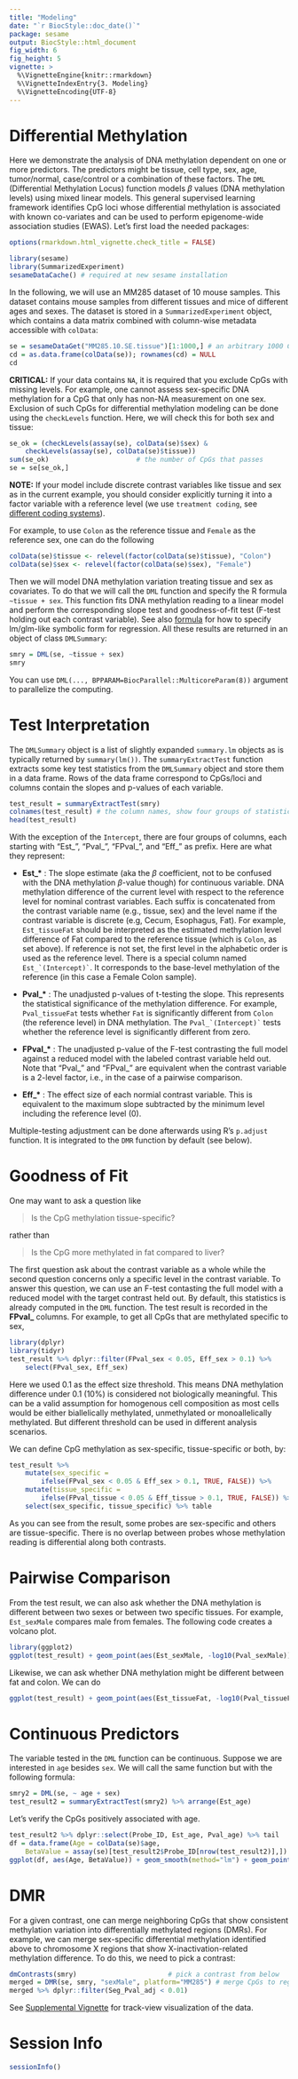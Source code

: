 ```yaml
---
title: "Modeling"
date: "`r BiocStyle::doc_date()`"
package: sesame
output: BiocStyle::html_document
fig_width: 6
fig_height: 5
vignette: >
  %\VignetteEngine{knitr::rmarkdown}
  %\VignetteIndexEntry{3. Modeling}
  %\VignetteEncoding{UTF-8}
---
```


# Differential Methylation

Here we demonstrate the analysis of DNA methylation dependent on one or more
predictors. The predictors might be tissue, cell type, sex, age, tumor/normal,
case/control or a combination of these factors.  The `DML` (Differential
Methylation Locus) function models $\beta$ values (DNA methylation levels)
using mixed linear models. This general supervised learning framework
identifies CpG loci whose differential methylation is associated with known
co-variates and can be used to perform epigenome-wide association studies
(EWAS). Let's first load the needed packages:

```r
options(rmarkdown.html_vignette.check_title = FALSE)
```

```r
library(sesame)
library(SummarizedExperiment)
sesameDataCache() # required at new sesame installation
```

In the following, we will use an MM285 dataset of 10 mouse samples.  This
dataset contains mouse samples from different tissues and mice of different
ages and sexes.  The dataset is stored in a `SummarizedExperiment` object,
which contains a data matrix combined with column-wise metadata accessible with
`colData`:

```r
se = sesameDataGet("MM285.10.SE.tissue")[1:1000,] # an arbitrary 1000 CpGs
cd = as.data.frame(colData(se)); rownames(cd) = NULL
cd
```

**CRITICAL:** If your data contains `NA`, it is required that you exclude CpGs
with missing levels. For example, one cannot assess sex-specific DNA
methylation for a CpG that only has non-NA measurement on one sex. Exclusion
of such CpGs for differential methylation modeling can be done using the
`checkLevels` function. Here, we will check this for both sex and tissue:

```r
se_ok = (checkLevels(assay(se), colData(se)$sex) &
    checkLevels(assay(se), colData(se)$tissue))
sum(se_ok)                      # the number of CpGs that passes
se = se[se_ok,]
```

**NOTE:** If your model include discrete contrast variables like tissue and
sex as in the current example, you should consider explicitly turning it into a
factor variable with a reference level (we use `treatment coding`, see
[different coding systems](
https://stats.idre.ucla.edu/r/library/r-library-contrast-coding-systems-
for-categorical-variables/)).

For example, to use `Colon` as the
reference tissue and `Female` as the reference sex, one can do the following

```r
colData(se)$tissue <- relevel(factor(colData(se)$tissue), "Colon")
colData(se)$sex <- relevel(factor(colData(se)$sex), "Female")
```

Then we will model DNA methylation variation treating tissue and sex as
covariates. To do that we will call the `DML` function and specify the R
formula `~tissue + sex`. This function fits DNA methylation reading to a linear
model and perform the corresponding slope test and goodness-of-fit test (F-test
holding out each contrast variable). See also
[formula](https://stat.ethz.ch/R-manual/R-devel/library/stats/html/formula.html)
for how to specify lm/glm-like symbolic form for regression. All these results
are returned in an object of class `DMLSummary`:

```r
smry = DML(se, ~tissue + sex)
smry
```

You can use `DML(..., BPPARAM=BiocParallel::MulticoreParam(8))` argument to
parallelize the computing.

# Test Interpretation

The `DMLSummary` object is a list of slightly expanded `summary.lm` objects as
is typically returned by `summary(lm())`. The `summaryExtractTest` function
extracts some key test statistics from the `DMLSummary` object and store them
in a data frame. Rows of the data frame correspond to CpGs/loci and columns
contain the slopes and p-values of each variable.

```r
test_result = summaryExtractTest(smry)
colnames(test_result) # the column names, show four groups of statistics
head(test_result)
```

With the exception of the `Intercept`, there are four groups of columns, each
starting with "Est_", "Pval_", "FPval_", and "Eff_" as prefix. Here are what
they represent:

* **Est_\*** : The slope estimate (aka the $\beta$ coefficient, not to be
confused with the DNA methylation $\beta$-value though) for continuous
variable. DNA methylation difference of the current level with respect to the
reference level for nominal contrast variables. Each suffix is concatenated
from the contrast variable name (e.g., tissue, sex) and the level name if the
contrast variable is discrete (e.g, Cecum, Esophagus, Fat).  For example,
`Est_tissueFat` should be interpreted as the estimated methylation level
difference of Fat compared to the reference tissue (which is `Colon`, as set
above). If reference is not set, the first level in the alphabetic order is
used as the reference level.  There is a special column named
``Est_`(Intercept)` ``.  It corresponds to the base-level methylation of the
reference (in this case a Female Colon sample).

* **Pval_\*** : The unadjusted p-values of t-testing the slope. This
represents the statistical significance of the methylation difference. For
example, `Pval_tissueFat` tests whether `Fat` is significantly different from
`Colon` (the reference level) in DNA methylation. The ``Pval_`(Intercept)` ``
tests whether the reference level is significantly different from zero.

* **FPval_\*** : The unadjusted p-value of the F-test contrasting the full
model against a reduced model with the labeled contrast variable held out. Note
that "Pval_" and "FPval_" are equivalent when the contrast variable is a
2-level factor, i.e., in the case of a pairwise comparison.

* **Eff_\*** : The effect size of each normial contrast variable. This is
equivalent to the maximum slope subtracted by the minimum level including the
reference level (0).

Multiple-testing adjustment can be done afterwards using R's `p.adjust`
function. It is integrated to the `DMR` function by default (see below).

# Goodness of Fit

One may want to ask a question like

> Is the CpG methylation tissue-specific?

rather than

> Is the CpG more methylated in fat compared to liver?

The first question ask about the contrast variable as a whole while the second
question concerns only a specific level in the contrast variable. To answer
this question, we can use an F-test contasting the full model with a reduced
model with the target contrast held out. By default, this statistics is already
computed in the `DML` function. The test result is recorded in the **FPval_**
columns. For example, to get all CpGs that are methylated specific to sex,

```r
library(dplyr)
library(tidyr)
test_result %>% dplyr::filter(FPval_sex < 0.05, Eff_sex > 0.1) %>%
    select(FPval_sex, Eff_sex)
```

Here we used 0.1 as the effect size threshold. This means DNA methylation
difference under 0.1 (10%) is considered not biologically meaningful. This can
be a valid assumption for homogenous cell composition as most cells would be
either biallelically methylated, unmethylated or monoallelically
methylated. But different threshold can be used in different analysis
scenarios.

We can define CpG methylation as sex-specific, tissue-specific or both, by:

```r
test_result %>%
    mutate(sex_specific =
        ifelse(FPval_sex < 0.05 & Eff_sex > 0.1, TRUE, FALSE)) %>%
    mutate(tissue_specific =
        ifelse(FPval_tissue < 0.05 & Eff_tissue > 0.1, TRUE, FALSE)) %>%
    select(sex_specific, tissue_specific) %>% table
```

As you can see from the result, some probes are sex-specific and others are
tissue-specific. There is no overlap between probes whose methylation reading
is differential along both contrasts.

# Pairwise Comparison

From the test result, we can also ask whether the DNA methylation is different
between two sexes or between two specific tissues. For example, `Est_sexMale`
compares male from females. The following code creates a volcano plot.

```r
library(ggplot2)
ggplot(test_result) + geom_point(aes(Est_sexMale, -log10(Pval_sexMale)))
```

Likewise, we can ask whether DNA methylation might be different between fat
and colon. We can do

```r
ggplot(test_result) + geom_point(aes(Est_tissueFat, -log10(Pval_tissueFat)))
```

# Continuous Predictors

The variable tested in the `DML` function can be continuous.
Suppose we are interested in `age` besides `sex`. We will call the
same function but with the following formula:

```r
smry2 = DML(se, ~ age + sex)
test_result2 = summaryExtractTest(smry2) %>% arrange(Est_age)
```

Let's verify the CpGs positively associated with age.

```r
test_result2 %>% dplyr::select(Probe_ID, Est_age, Pval_age) %>% tail
df = data.frame(Age = colData(se)$age,
    BetaValue = assay(se)[test_result2$Probe_ID[nrow(test_result2)],])
ggplot(df, aes(Age, BetaValue)) + geom_smooth(method="lm") + geom_point()
```

# DMR

For a given contrast, one can merge neighboring CpGs that show consistent
methylation variation into differentially methylated regions (DMRs).
For example, we can merge sex-specific differential methylation identified
above to chromosome X regions that show X-inactivation-related methylation
difference. To do this, we need to pick a contrast:

```r
dmContrasts(smry)                       # pick a contrast from below
merged = DMR(se, smry, "sexMale", platform="MM285") # merge CpGs to regions
merged %>% dplyr::filter(Seg_Pval_adj < 0.01)
```

See [Supplemental
Vignette](https://zhou-lab.github.io/sesame/v1.16/supplemental.html#track) for
track-view visualization of the data.

# Session Info

```r
sessionInfo()
```
